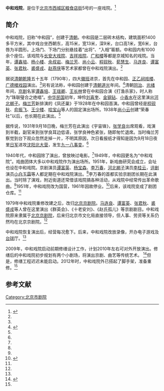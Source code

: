 '''中和戏院'''，是位于[[北京市|北京市]][[西城区|西城区]][[粮食店街|粮食店街]]5号的一座戏院。<ref name=hxjww>{{Cite web |url=http://www.huaxia.com/ly/fsmq/dl/2011/07/2501986_3.html |title=盘点京城知名戏院 周末戏楼里看大戏，华夏经纬网，2011-07-19 |accessdate=2014-01-09 |archive-date=2014-01-09 |archive-url=https://web.archive.org/web/20140109062903/http://www.huaxia.com/ly/fsmq/dl/2011/07/2501986_3.html |dead-url=no }}</ref>

==简介==
中和戏院，旧称“中和园”，创建于[[清朝|清朝]]。中和园是二层砖木结构，建筑面积1400多平方米，其中戏台坐西朝东，高15米，宽13米，深9米，台口高1米，宽6米，台唇为半圆形。上场门、下场门分别悬挂着“出将”、“入相”匾额。中和园内有1000余个座位。该戏院与[[长安大戏院|长安大戏院]]、[[吉祥戏院|吉祥戏院]]、[[广和楼|广和楼]]等都是京城知名的戏院。当年，[[谭鑫培|谭鑫培]]、[[杨小楼|杨小楼]]、[[余叔岩|余叔岩]]、[[梅兰芳|梅兰芳]]、[[尚小云|尚小云]]、[[程砚秋|程砚秋]]、[[荀慧生|荀慧生]]、[[马连良|马连良]]、[[谭富英|谭富英]]、[[张君秋|张君秋]]、[[裘盛戎|裘盛戎]]、[[赵燕侠|赵燕侠]]等艺术家都曾在中和戏院演出。<ref name=hxjww/>

据说[[清朝|清朝]][[乾隆|乾隆]]五十五年（1790年），四大[[徽班|徽班]]进京，首先在中和园、[[正乙祠戏楼|正乙祠戏楼]]、[[广德楼|广德楼戏园]]演出。<ref name=hxjww/>另有说法称，中和园创建于[[清朝|清朝]][[道光|道光]]年间。<ref name=dfw>{{Cite web |url=http://news.eastday.com/society/2012-07-25/7072.html |title=寻访大栅栏街里的老戏园，东方网，2012-07-25 |accessdate=2014-01-09 |archive-date=2014-01-09 |archive-url=https://web.archive.org/web/20140109152028/http://news.eastday.com/society/2012-07-25/7072.html |dead-url=no }}</ref>清朝[[同治|同治]]、[[光绪|光绪]]年间，[[京剧|京剧]]名家[[谭鑫培|谭鑫培]]、[[王瑶卿|王瑶卿]]、[[王长林|王长林]]曾在中和园合演《打渔杀家》，时人称为“珠联璧合之绝唱”。[[中华民国|中华民国]]初年，坤伶[[刘喜奎|刘喜奎]]、[[金钢钻|金钢钻]]、[[小香水|小香水]]在这里演出[[河北梆子|河北梆子]]。[[梅兰芳|梅兰芳]]新排演的《凤还巢》于1928年在中和园首演。中和园曾经是[[程砚秋|程砚秋]]、[[俞振飞|俞振飞]]、[[王少楼_(京剧老生)|王少楼]]、[[哈宝山|哈宝山]]等人的固定演出场所。1938年[[尚小云|尚小云]]创建“荣春社”以后，也长期在此演出。<ref name=hxjww/>

据传说，1931年9月18日晚，梅兰芳在此演出《宇宙锋》，[[张学良|张学良]]出席观看，戏演到半截，副官来到张学良耳边低语，张学良神色紧张，随即匆忙退席。当时梅兰芳察觉到台下观众忽然走掉一片，不明其原因，次日看报纸才得知是因为9月18日夜里[[日军|日军]]进攻[[沈阳|沈阳]][[北大营|北大营]]，发生[[九一八事变|九一八事变]]。<ref name=hxjww/>

1940年代，中和园除了演出，曾放映过电影。<ref name=dfw/>1949年，中和园更名为“中和戏院”。戏曲团体大多以中和戏院作为演出场所。1951年，新戏曲研究会成立，会址也设在中和戏院。京剧演员[[谭富英|谭富英]]、[[杨宝森|杨宝森]]、[[李万春|李万春]]，[[河北梆子|河北梆子]]演员[[李桂云|李桂云]]，[[评剧|评剧]]演员[[小白玉霜|小白玉霜]]等人都定期在中和戏院演出。<ref name=hxjww/>李万春的首都实验京剧团长期在此演出。当时除了演戏，附近街道还常借该戏院搞各种活动，从戏院中经常传出革命歌曲。<ref name=dfw/>1951年，中和戏院改为国营，1961年因故停业。<ref>{{Cite web |url=http://news.163.com/10/0307/14/6169V6C1000146BB.html |title=老北京的影剧院，网易，2010-03-07 |access-date=2014-01-09 |archive-url=https://web.archive.org/web/20180215084100/http://news.163.com/10/0307/14/6169V6C1000146BB.html |archive-date=2018-02-15 |dead-url=yes }}</ref>后来，该戏院变成了剧团仓库。<ref name=dfw/>

1979年中和戏院重修改建之后，改归[[北京京剧院|北京京剧院]]。[[马连良|马连良]]、[[谭富英|谭富英]]、[[张君秋|张君秋]]、[[裘盛戎|裘盛戎]]等人曾在这里演出《群英会》、《十老安刘》、《赵氏孤儿》等京剧剧目。中和戏院原来隶属于[[北京京剧院|北京京剧院]]，后来归北京市文化局直接领导，但人事、劳资等关系仍然均在北京京剧院。<ref name=hxjww/>

中和戏院恢复演出后，经营每况愈下。后来，中和戏院改放录像，开办电子游戏及[[台球|台球]]厅。<ref name=dfw/>

2009年，中和戏院启动前期修缮设计工作，计划2010年左右可对外开放演出。修缮后的中和戏院初步规划有两个小剧场，将演出京剧、曲艺等传统艺术。 <ref>{{Cite web |url=http://www.bj.xinhuanet.com/bjpd_sdwm/2009-01/08/content_15399632.htm |title=北京天桥规划4大演艺区 中和戏院明年开放，新华网，2009-01-08 |accessdate=2014-01-09 |archive-date=2015-09-23 |archive-url=https://web.archive.org/web/20150923192053/http://www.bj.xinhuanet.com/bjpd_sdwm/2009-01/08/content_15399632.htm |dead-url=yes }}</ref>但是，修缮工程迟迟未能启动。2012年时，中和戏院外已搭起了脚手架，准备重修。<ref name=dfw/>

==参考文献==
{{reflist}}

{{老北京城}}
[[Category:北京市剧院|Category:北京市剧院]]